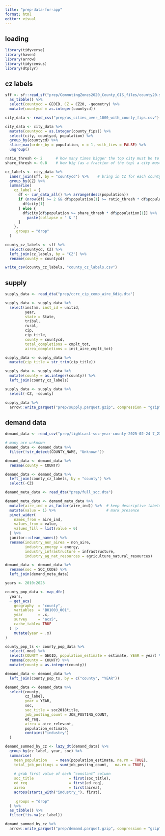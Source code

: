 ```yaml
---
title: "prep-data-for-app"
format: html
editor: visual
---
```


## loading

```r
library(tidyverse)
library(haven)
library(arrow)
library(tidycensus)
library(dtplyr)
```

## cz labels

```r
sff <- sf::read_sf("prep/CommutingZones2020_County_GIS_files/county20.shp") %>%
  as_tibble() %>%
  select(countycd = GEOID, CZ = CZ20, -geometry) %>%
  mutate(countycd = as.integer(countycd))

city_data <- read_csv("prep/us_cities_over_1000_with_county_fips.csv")

city_data <- city_data %>%
  mutate(countycd = as.integer(county_fips)) %>%
  select(city, countycd, population) %>%
  group_by(countycd) %>%
  slice_max(order_by = population, n = 1, with_ties = FALSE) %>%
  ungroup()

ratio_thresh <- 2      # how many times bigger the top city must be to stand alone
share_thresh <- 0.8    # how big (as a fraction of the top) a city must be to join the label

cz_labels <- city_data %>%
  inner_join(sff, by = "countycd") %>%    # bring in CZ for each county
  group_by(CZ) %>%
  summarise(
    cz_label = {
      df <- cur_data_all() %>% arrange(desc(population))
      if (nrow(df) >= 2 && df$population[1] >= ratio_thresh * df$population[2]) {
        df$city[1]
      } else {
        df$city[df$population >= share_thresh * df$population[1]] %>%
          paste(collapse = " & ")
      }
    },
    .groups = "drop"
  )

county_cz_labels <- sff %>%
  select(countycd, CZ) %>%
  left_join(cz_labels, by = "CZ") %>% 
  rename(county = countycd)

write_csv(county_cz_labels, "county_cz_labels.csv")
```

## supply

```r
supply_data <- read_dta("prep/ccrc_cip_comp_aire_6dig.dta")

supply_data <- supply_data %>% 
  select(instnm, inst_id = unitid,
         year, 
         state = State,
         tribal,
         rural,
         cip,
         cip_title,
         county = countycd,
         total_completions = cmplt_tot,
         airea_completions = inst_aire_cmplt_tot)

supply_data <- supply_data %>% 
  mutate(cip_title = str_trim(cip_title))

supply_data <- supply_data %>%
  mutate(county = as.integer(county)) %>% 
  left_join(county_cz_labels)

supply_data <- supply_data %>% 
  select(-CZ, -county)

supply_data %>% 
  arrow::write_parquet("prep/supply.parquet.gzip", compression = "gzip")
```

## demand data

```r
demand_data <- read_csv("prep/lightcast-soc-year-county-2025-02-24 7_23pm.csv")

# many are unknown
demand_data <- demand_data %>% 
  filter(!str_detect(COUNTY_NAME, "Unknown"))

demand_data <- demand_data %>% 
  rename(county = COUNTY)

demand_data <- demand_data %>% 
  left_join(county_cz_labels, by = "county") %>% 
  select(-CZ)

demand_meta_data <- read_dta("prep/full_soc.dta")

demand_meta_data <- demand_meta_data %>%
  mutate(aire_ind = as_factor(aire_ind)) %>%  # keep descriptive labels
  mutate(value = 1) %>%                       # mark presence
  pivot_wider(
    names_from = aire_ind, 
    values_from = value, 
    values_fill = list(value = 0)
  ) %>% 
  janitor::clean_names() %>% 
  rename(industry_non_airea = non_aire,
         industry_energy = energy,
         industry_infrastructure = infrastructure,
         industry_ag_nat_resources = agriculture_natural_resources)

demand_data <- demand_data %>% 
  rename(soc = SOC_CODE) %>% 
  left_join(demand_meta_data)

years <- 2010:2023

county_pop_data <- map_dfr(
  years,
  ~ get_acs(
    geography  = "county",
    variables  = "B01003_001",
    year       = .x,
    survey     = "acs5",
    cache_table= TRUE
  ) |>
    mutate(year = .x)
)

county_pop_ts <- county_pop_data %>% 
  select(-moe) %>% 
  select(COUNTY = GEOID, population_estimate = estimate, YEAR = year) %>% 
  rename(county = COUNTY) %>% 
  mutate(county = as.integer(county))

demand_data <- demand_data %>%
  left_join(county_pop_ts, by = c("county", "YEAR"))

demand_data <- demand_data %>% 
  select(county,
         cz_label,
         year = YEAR, 
         soc,
         soc_title = soc2018title, 
         job_posting_count = JOB_POSTING_COUNT,
         ed_req,
         airea = aire_relevant,
         population_estimate,
         contains("industry")
  )

demand_summed_by_cz <- lazy_dt(demand_data) %>%
  group_by(cz_label, year, soc) %>%
  summarise(
    mean_population    = mean(population_estimate, na.rm = TRUE),
    total_job_postings = sum(job_posting_count,   na.rm = TRUE),
    
    # grab first value of each “constant” column
    soc_title                = first(soc_title),
    ed_req                   = first(ed_req),
    airea                    = first(airea),
    across(starts_with("industry_"), first),
    
    .groups = "drop"
  ) %>%
  as_tibble() %>% 
  filter(!is.na(cz_label))

demand_summed_by_cz %>% 
  arrow::write_parquet("prep/demand.parquet.gzip", compression = "gzip")
```